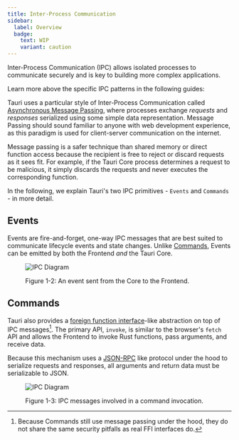 ```yaml
---
title: Inter-Process Communication
sidebar:
  label: Overview
  badge: 
    text: WIP
    variant: caution
---
```



Inter-Process Communication (IPC) allows isolated processes to communicate securely and is key to building more complex applications.

Learn more above the specific IPC patterns in the following guides:

<CardGrid>
	<LinkCard
		title="Brownfield"
		href="/concepts/inter-process-communication/brownfield"
	/>
	<LinkCard
		title="Isolation"
		href="/concepts/inter-process-communication/isolation"
	/>
</CardGrid>

Tauri uses a particular style of Inter-Process Communication called [Asynchronous Message Passing], where processes exchange _requests_ and _responses_ serialized using some simple data representation. Message Passing should sound familiar to anyone with web development experience, as this paradigm is used for client-server communication on the internet.

Message passing is a safer technique than shared memory or direct function access because the recipient is free to reject or discard requests as it sees fit. For example, if the Tauri Core process determines a request to be malicious, it simply discards the requests and never executes the corresponding function.

In the following, we explain Tauri's two IPC primitives - `Events` and `Commands` - in more detail.

## Events

Events are fire-and-forget, one-way IPC messages that are best suited to communicate lifecycle events and state changes. Unlike [Commands](#commands), Events can be emitted by both the Frontend _and_ the Tauri Core.

<figure>

![IPC Diagram](../../../../assets/concepts/events.svg)

<figcaption>Figure 1-2: An event sent from the Core to the Frontend.</figcaption>
</figure>

## Commands

Tauri also provides a [foreign function interface]-like abstraction on top of IPC messages[^1]. The primary API, `invoke`, is similar to the browser's `fetch` API and allows the Frontend to invoke Rust functions, pass arguments, and receive data.

Because this mechanism uses a [JSON-RPC] like protocol under the hood to serialize requests and responses, all arguments and return data must be serializable to JSON.

<figure>

![IPC Diagram](../../../../assets/concepts/commands.svg)

<figcaption>Figure 1-3: IPC messages involved in a command invocation.</figcaption>
</figure>

[^1]: Because Commands still use message passing under the hood, they do not share the same security pitfalls as real FFI interfaces do.

[asynchronous message passing]: https://en.wikipedia.org/wiki/Message_passing#Asynchronous_message_passing
[json-rpc]: https://www.jsonrpc.org
[foreign function interface]: https://en.wikipedia.org/wiki/Foreign_function_interface
